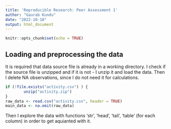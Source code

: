 ```yaml
---
title: 'Reproducible Research: Peer Assessment 1'
author: "Gaurab Kundu"
date: "2022-10-18"
output: html_document
---
```


```r
knitr::opts_chunk$set(echo = TRUE)
```

## Loading and preprocessing the data

It is required that data source file is already in a working directory. I check if the source file is unzipped and if it is not - I unzip it and load the data. Then I delete NA observations, since I do not need it for calculations.

```r
if (!file.exists("activity.csv") ) {
        unzip("activity.zip")
}
raw_data <- read.csv("activity.csv", header = TRUE)
main_data <- na.omit(raw_data)
```

Then I explore the data with functions ‘str’, ‘head’, ‘tail’, ‘table’ (for each column) in order to get aquianted with it.


